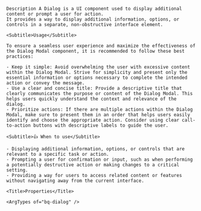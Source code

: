 
<div className="bq-doc__wrapper" data-theme="light">
  <div className="bq-doc__container" >
    <Title>Dialog</Title>

    Description A Dialog is a UI component used to display additional content or prompt a user for action.
    It provides a way to display additional information, options, or controls in a separate, non-obstructive interface element.

    <Subtitle>Usage</Subtitle>

    To ensure a seamless user experience and maximize the effectiveness of the Dialog Modal component, it is recommended to follow these best practices:

    - Keep it simple: Avoid overwhelming the user with excessive content within the Dialog Modal. Strive for simplicity and present only the essential information or options necessary to complete the intended action or convey the message.
    - Use a clear and concise title: Provide a descriptive title that clearly communicates the purpose or content of the Dialog Modal. This helps users quickly understand the context and relevance of the dialog.
    - Prioritize actions: If there are multiple actions within the Dialog Modal, make sure to present them in an order that helps users easily identify and choose the appropriate action. Consider using clear call-to-action buttons with descriptive labels to guide the user.

    <Subtitle>👍 When to use</Subtitle>

    - Displaying additional information, options, or controls that are relevant to a specific task or action.
    - Prompting a user for confirmation or input, such as when performing a potentially destructive action or making changes to a critical setting.
    - Providing a way for users to access related content or features without navigating away from the current interface.

    <Title>Properties</Title>

    <ArgTypes of="bq-dialog" />
  </div>
</div>
